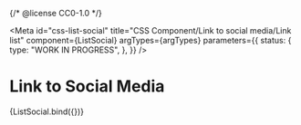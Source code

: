 {/* @license CC0-1.0 */}


<Meta
  id="css-list-social"
  title="CSS Component/Link to social media/Link list"
  component={ListSocial}
  argTypes={argTypes}
  parameters={{
    status: {
      type: "WORK IN PROGRESS",
    },
  }}
/>

# Link to Social Media

<Canvas>
  <Story
    name="Default"
    args={{
      socialMediaContent: [
        {
          href: "https://www.facebook.com/GemeenteUtrecht",
          icon: "utrecht-icon-facebook",
          title: "facebook",
        },
        {
          href: "https://www.instagram.com/GemeenteUtrecht/",
          icon: "utrecht-icon-instagram",
          title: "instagram",
        },
        {
          href: "https://nl.linkedin.com/company/gemeente-utrecht",
          icon: "utrecht-icon-linkedin",
          title: "linkedin",
        },
        {
          href: "https://twitter.com/gemeenteutrecht",
          icon: "utrecht-icon-twitter",
          title: "twitter",
        },
        {
          href: "https://api.whatsapp.com/send?phone=31624927665",
          icon: "utrecht-icon-whatsapp",
          title: "whatsapp",
        },
      ],
    }}
  >
    {ListSocial.bind({})}
  </Story>
</Canvas>

<ArgsTable story="Default" />
